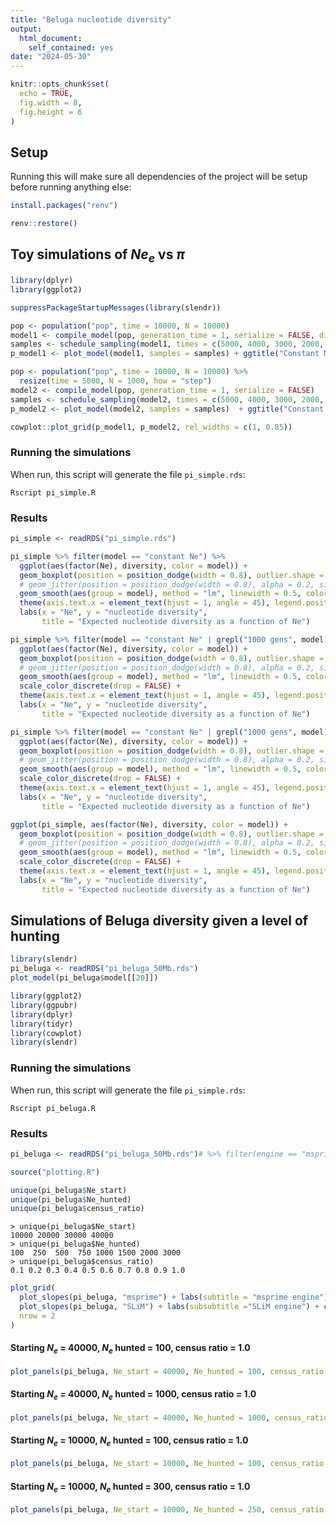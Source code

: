 ```yaml
---
title: "Beluga nucleotide diversity"
output:
  html_document:
    self_contained: yes
date: "2024-05-30"
---
```


```r
knitr::opts_chunk$set(
  echo = TRUE,
  fig.width = 8,
  fig.height = 6
)
```

## Setup

Running this will make sure all dependencies of the project will be setup before running anything else:

```r
install.packages("renv")

renv::restore()
```

## Toy simulations of $Ne_e$ vs $\pi$

```r
library(dplyr)
library(ggplot2)
```

```r
suppressPackageStartupMessages(library(slendr))

pop <- population("pop", time = 10000, N = 10000)
model1 <- compile_model(pop, generation_time = 1, serialize = FALSE, direction = "backward")
samples <- schedule_sampling(model1, times = c(5000, 4000, 3000, 2000, 1000, 0), list(pop, 50))
p_model1 <- plot_model(model1, samples = samples) + ggtitle("Constant Ne")

pop <- population("pop", time = 10000, N = 10000) %>%
  resize(time = 5000, N = 1000, how = "step")
model2 <- compile_model(pop, generation_time = 1, serialize = FALSE)
samples <- schedule_sampling(model2, times = c(5000, 4000, 3000, 2000, 1000, 0), list(pop, 50))
p_model2 <- plot_model(model2, samples = samples)  + ggtitle("Constant Ne, then a bottleneck")

cowplot::plot_grid(p_model1, p_model2, rel_widths = c(1, 0.85))
```

### Running the simulations

When run, this script will generate the file `pi_simple.rds`:

```
Rscript pi_simple.R
```

### Results

```r
pi_simple <- readRDS("pi_simple.rds")
```

```r
pi_simple %>% filter(model == "constant Ne") %>%
  ggplot(aes(factor(Ne), diversity, color = model)) +
  geom_boxplot(position = position_dodge(width = 0.8), outlier.shape = NA) +
  # geom_jitter(position = position_dodge(width = 0.8), alpha = 0.2, size = 0.75) +
  geom_smooth(aes(group = model), method = "lm", linewidth = 0.5, color = "black", linetype = 2) +
  theme(axis.text.x = element_text(hjust = 1, angle = 45), legend.position = "bottom") +
  labs(x = "Ne", y = "nucleotide diversity",
       title = "Expected nucleotide diversity as a function of Ne")
```

```r
pi_simple %>% filter(model == "constant Ne" | grepl("1000 gens", model)) %>%
  ggplot(aes(factor(Ne), diversity, color = model)) +
  geom_boxplot(position = position_dodge(width = 0.8), outlier.shape = NA) +
  # geom_jitter(position = position_dodge(width = 0.8), alpha = 0.2, size = 0.75) +
  geom_smooth(aes(group = model), method = "lm", linewidth = 0.5, color = "black", linetype = 2) +
  scale_color_discrete(drop = FALSE) +
  theme(axis.text.x = element_text(hjust = 1, angle = 45), legend.position = "bottom") +
  labs(x = "Ne", y = "nucleotide diversity",
       title = "Expected nucleotide diversity as a function of Ne")
```

```r
pi_simple %>% filter(model == "constant Ne" | grepl("1000 gens", model) | grepl("2000 gens", model)) %>%
  ggplot(aes(factor(Ne), diversity, color = model)) +
  geom_boxplot(position = position_dodge(width = 0.8), outlier.shape = NA) +
  # geom_jitter(position = position_dodge(width = 0.8), alpha = 0.2, size = 0.75) +
  geom_smooth(aes(group = model), method = "lm", linewidth = 0.5, color = "black", linetype = 2) +
  scale_color_discrete(drop = FALSE) +
  theme(axis.text.x = element_text(hjust = 1, angle = 45), legend.position = "bottom") +
  labs(x = "Ne", y = "nucleotide diversity",
       title = "Expected nucleotide diversity as a function of Ne")
```

```r
ggplot(pi_simple, aes(factor(Ne), diversity, color = model)) +
  geom_boxplot(position = position_dodge(width = 0.8), outlier.shape = NA) +
  # geom_jitter(position = position_dodge(width = 0.8), alpha = 0.2, size = 0.75) +
  geom_smooth(aes(group = model), method = "lm", linewidth = 0.5, color = "black", linetype = 2) +
  scale_color_discrete(drop = FALSE) +
  theme(axis.text.x = element_text(hjust = 1, angle = 45), legend.position = "bottom") +
  labs(x = "Ne", y = "nucleotide diversity",
       title = "Expected nucleotide diversity as a function of Ne")
```

## Simulations of Beluga diversity given a level of hunting

```r
library(slendr)
pi_beluga <- readRDS("pi_beluga_50Mb.rds")
plot_model(pi_beluga$model[[20]])
```

```r
library(ggplot2)
library(ggpubr)
library(dplyr)
library(tidyr)
library(cowplot)
library(slendr)
```

### Running the simulations

When run, this script will generate the file `pi_simple.rds`:

```
Rscript pi_beluga.R
```

### Results

```r
pi_beluga <- readRDS("pi_beluga_50Mb.rds")# %>% filter(engine == "msprime")

source("plotting.R")
```

```r
unique(pi_beluga$Ne_start)
unique(pi_beluga$Ne_hunted)
unique(pi_beluga$census_ratio)
```

```
> unique(pi_beluga$Ne_start)
10000 20000 30000 40000
> unique(pi_beluga$Ne_hunted)
100  250  500  750 1000 1500 2000 3000
> unique(pi_beluga$census_ratio)
0.1 0.2 0.3 0.4 0.5 0.6 0.7 0.8 0.9 1.0
```

```r
plot_grid(
  plot_slopes(pi_beluga, "msprime") + labs(subtitle = "msprime engine") + coord_cartesian(ylim = c(-1e-8, 1e-8)),
  plot_slopes(pi_beluga, "SLiM") + labs(subsubtitle ="SLiM engine") + coord_cartesian(ylim = c(-1e-8, 1e-8)),
  nrow = 2
)
```

#### Starting $N_e$ = 40000, $N_e$ hunted = 100, census ratio = 1.0

```r
plot_panels(pi_beluga, Ne_start = 40000, Ne_hunted = 100, census_ratio = 1.0, engine = "msprime")
```

<!-- ```{r} -->
<!-- plot_panels(pi_beluga, Ne_start = 40000, Ne_hunted = 100, census_ratio = 1.0, engine = "SLiM") -->
<!-- ``` -->

#### Starting $N_e$ = 40000, $N_e$ hunted = 1000, census ratio = 1.0

```r
plot_panels(pi_beluga, Ne_start = 40000, Ne_hunted = 1000, census_ratio = 1.0, engine = "msprime")
```

<!-- ```{r} -->
<!-- plot_panels(pi_beluga, Ne_start = 40000, Ne_hunted = 1000, census_ratio = 1.0, engine = "SLiM") -->
<!-- ``` -->

#### Starting $N_e$ = 10000, $N_e$ hunted = 100, census ratio = 1.0

```r
plot_panels(pi_beluga, Ne_start = 10000, Ne_hunted = 100, census_ratio = 1.0, engine = "msprime")
```

<!-- ```{r} -->
<!-- plot_panels(pi_beluga, Ne_start = 10000, Ne_hunted = 100, census_ratio = 1.0, engine = "SLiM") -->
<!-- ``` -->

#### Starting $N_e$ = 10000, $N_e$ hunted = 300, census ratio = 1.0

```r
plot_panels(pi_beluga, Ne_start = 10000, Ne_hunted = 250, census_ratio = 1.0, engine = "msprime")
```

<!-- ```{r} -->
<!-- plot_panels(pi_beluga, Ne_start = 10000, Ne_hunted = 250, census_ratio = 1.0, engine = "SLiM") -->
<!-- ``` -->

